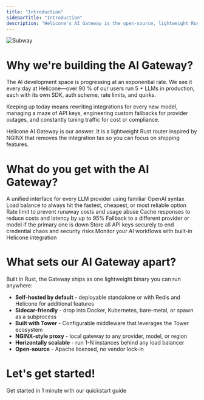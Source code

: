 ```yaml
---
title: "Introduction"
sidebarTitle: "Introduction"
description: "Helicone's AI Gateway is the open-source, lightweight Rust-based solution for intelligent routing to 100+ language models."
---
```


![Subway](./images/subway.jpeg)

# Why we're building the AI Gateway?

The AI development space is progressing at an exponential rate. We see it every day at Helicone—over 90 % of our users run 5 + LLMs in production, each with its own SDK, auth scheme, rate limits, and quirks.

Keeping up today means rewriting integrations for every new model, managing a maze of API keys, engineering custom fallbacks for provider outages, and constantly tuning traffic for cost or compliance.

Helicone AI Gateway is our answer. It is a lightweight Rust router inspired by NGINX that removes the integration tax so you can focus on shipping features.


# What do you get with the AI Gateway?

<CardGroup cols={2}>
<Card title="One line. 100+ models" icon="plug" href="/quickstart">
  A unified interface for every LLM provider using familiar OpenAI syntax
</Card>
<Card title="Smart provider selection" icon="shuffle" href="/loadbalancing">
  Load balance to always hit the fastest, cheapest, or most reliable option
</Card>
<Card title="Spending controls" icon="shield" href="/rate-limiting">
  Rate limit to prevent runaway costs and usage abuse
</Card>
<Card title="Reduced latency" icon="clock" href="/cache">
  Cache responses to reduce costs and latency by up to 95%
</Card>
<Card title="Guaranteed uptime" icon="key" href="/secret-management">
  Fallback to a different provider or model if the primary one is down
</Card>
<Card title="Centralized API keys" icon="key" href="/secret-management">
  Store all API keys securely to end credential chaos and security risks
</Card>
<Card title="Simplified tracing" icon="eye" href="/helicone">
  Monitor your AI workflows with built-in Helicone integration
</Card>
</CardGroup>

# What sets our AI Gateway apart?

Built in Rust, the Gateway ships as one lightweight binary you can run anywhere:

- **Self-hosted by default** - deployable standalone or with Redis and Helicone for additional features
- **Sidecar-friendly** - drop into Docker, Kubernetes, bare-metal, or spawn as a subprocess
- **Built with Tower** - Configurable middleware that leverages the Tower ecosystem
- **NGINX-style proxy** - local gateway to any provider, model, or region
- **Horizontally scalable** - run 1-N instances behind any load balancer
- **Open-source** - Apache licensed, no vendor lock-in

# Let's get started!
<Card title="Quickstart" icon="plug" href="/ai-gateway/quickstart" horizontal>
  Get started in 1 minute with our quickstart guide
</Card>
